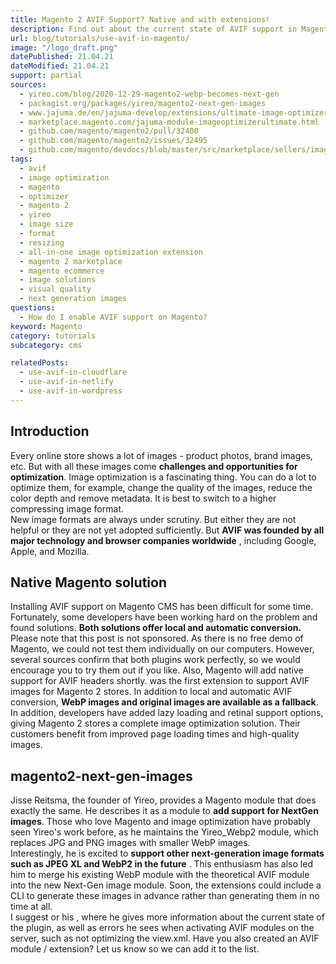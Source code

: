 ```yaml
---
title: Magento 2 AVIF Support? Native and with extensions!
description: Find out about the current state of AVIF support in Magento 2.
url: blog/tutorials/use-avif-in-magento/
image: "/logo_draft.png"
datePublished: 21.04.21
dateModified: 21.04.21
support: partial
sources:
  - yireo.com/blog/2020-12-29-magento2-webp-becomes-next-gen
  - packagist.org/packages/yireo/magento2-next-gen-images
  - www.jajuma.de/en/jajuma-develop/extensions/ultimate-image-optimizer-extension-for-magento-2
  - marketplace.magento.com/jajuma-module-imageoptimizerultimate.html
  - github.com/magento/magento2/pull/32400
  - github.com/magento/magento2/issues/32495
  - github.com/magento/devdocs/blob/master/src/marketplace/sellers/image-tips.md
tags:
  - avif
  - image optimization
  - magento
  - optimizer
  - magento 2
  - yireo
  - image size
  - format
  - resizing
  - all-in-one image optimization extension
  - magento 2 marketplace
  - magento ecommerce
  - image solutions
  - visual quality
  - next generation images
questions:
  - How do I enable AVIF support on Magento?
keyword: Magento
category: tutorials
subcategory: cms

relatedPosts:
  - use-avif-in-cloudflare
  - use-avif-in-netlify
  - use-avif-in-wordpress
---
```


## Introduction

Every online store shows a lot of images - product photos, brand images, etc. But with all these images come **challenges and opportunities for optimization**. Image optimization is a fascinating thing. You can do a lot to optimize them, for example, change the quality of the images, reduce the color depth and remove metadata. It is best to switch to a higher compressing image format.  
New image formats are always under scrutiny. But either they are not helpful or they are not yet adopted sufficiently. But **AVIF was founded by all major technology and browser companies worldwide** , including Google, Apple, and Mozilla.

## Native Magento solution

Installing AVIF support on Magento CMS has been difficult for some time. Fortunately, some developers have been working hard on the problem and found solutions. **Both solutions offer local and automatic conversion.**  
Please note that this post is not sponsored. As there is no free demo of Magento, we could not test them individually on our computers. However, several sources confirm that both plugins work perfectly, so we would encourage you to try them out if you like. Also, <Link ext link="github.com/magento/magento2/pull/32400" text="according to a Github pull request," /> Magento will add native support for AVIF headers shortly. <h callback="{callback}" level="{2}" text="Ultimate Image Optimizer Extension" /> <Link ext link="www.jajuma.de/en/jajuma-develop/extensions/ultimate-image-optimizer-extension-for-magento-2" text="Ultimate Image Optimizer Extension for Magento 2" /> was the first extension to support AVIF images for Magento 2 stores. In addition to local and automatic AVIF conversion, **WebP images and original images are available as a fallback**. In addition, developers have added lazy loading and retinal support options, giving Magento 2 stores a complete image optimization solution. Their customers benefit from improved page loading times and high-quality images.

## magento2-next-gen-images

Jisse Reitsma, the founder of Yireo, provides a Magento module that does exactly the same. He describes it as a module to **add support for NextGen images**. Those who love Magento and image optimization have probably seen Yireo's work before, as he maintains the Yireo_Webp2 module, which replaces JPG and PNG images with smaller WebP images.  
Interestingly, he is excited to **support other next-generation image formats such as JPEG XL and WebP2 in the future** . This enthusiasm has also led him to merge his existing WebP module with the theoretical AVIF module into the new Next-Gen image module. Soon, the extensions could include a CLI to generate these images in advance rather than generating them in no time at all.  
I suggest <Link ext link="packagist.org/packages/yireo/magento2-next-gen-images" text="visiting his module page on Packagist" /> or his <Link ext link="yireo.com/blog/2020-12-29-magento2-webp-becomes-next-gen" text="blog post" /> , where he gives more information about the current state of the plugin, as well as errors he sees when activating AVIF modules on the server, such as not optimizing the view.xml. Have you also created an AVIF module / extension? Let us know so we can add it to the list.
